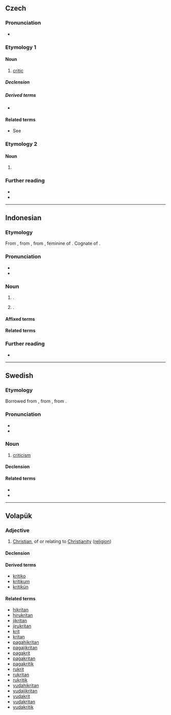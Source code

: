 {{also|Kritik}}
==Czech==

===Pronunciation===
* {{IPA|cs|/krɪtɪk/}}

===Etymology 1===

====Noun====
{{cs-noun|g=m-an|f=kritička}}

# [[critic]]

=====Declension=====
{{cs-decl-noun
|kritik|kritika|[[kritikovi]], [[kritiku]]|kritika|kritiku|[[kritikovi]], [[kritiku]]|kritikem
|[[kritici]], [[kritikové]]|kritiků|kritikům|kritiky|[[kritici]], [[kritikové]]|kriticích|kritiky
}}

=====Derived terms=====
* {{l|cs|kritička}}

====Related terms====
* See {{l|cs|krize}}

===Etymology 2===
{{nonlemma}}

====Noun====
{{cs-noun form}}

# {{inflection of|cs|kritika||gen|p}}

===Further reading===
* {{R:PSJC}}
* {{R:SSJC}}

----

==Indonesian==

===Etymology===
From {{bor|id|nl|kritiek}}, from {{der|id|fr|critique}}, from {{der|id|NL.|critica|t=critique}}, feminine of {{m|la|criticus|t=critical}}. Cognate of {{cog|af|kritiek}}.

===Pronunciation===
* {{IPA|id|[ˈkrit̪ɪk]}}
* {{hyphenation|id|kri|tik}}

===Noun===
{{id-noun|head=|pl=kritik-kritik}}
# {{l|en|criticism}}.
# {{l|en|critique}}.

====Affixed terms====
{{der4|id|
| kritikan
| mengkritik
| pengkritik
|}}

====Related terms====
{{rel4|id|
| kritis
| kritisi
| kritikus
|}}

===Further reading===
* {{R:KBBI Daring}}

----

==Swedish==

===Etymology===
Borrowed from {{bor|sv|fr|critique}}, from {{der|sv|la|criticus}}, from {{der|sv|grc|κριτικός}}.

===Pronunciation===
* {{audio|sv|Sv-kritik.ogg|Audio}}
* {{rhymes|sv|iːk}}

===Noun===
{{sv-noun|c|-}}

# [[criticism]]

====Declension====
{{sv-noun-unc-irreg-c|2=kritiken}}

====Related terms====
* {{l|sv|kritiker}}
* {{l|sv|kritisera}}

----

==Volapük==

===Adjective===
{{head|vo|adjective}}

# [[Christian]], of or relating to [[Christianity]] ([[religion]])

====Declension====
{{vo-decl-adj}}

====Derived terms====
* [[kritiko]]
* [[kritikum]]
* [[kritikün]]

====Related terms====
* [[hikritan]]
* [[hirukritan]]
* [[jikritan]]
* [[jirukritan]]
* [[krit]]
* [[kritan]]
* [[pagahikritan]]
* [[pagajikritan]]
* [[pagakrit]]
* [[pagakritan]]
* [[pagakritik]]
* [[rukrit]]
* [[rukritan]]
* [[rukritik]]
* [[yudahikritan]]
* [[yudajikritan]]
* [[yudakrit]]
* [[yudakritan]]
* [[yudakritik]]